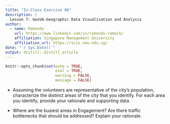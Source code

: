 ```yaml
---
title: "In-Class Exercise 06"
description: |
  Lesson 7: GeoVA-Geographic Data Visualisation and Analysis
author:
  - name: Rakendu 
    url: https://www.linkedin.com/in/rakendu-ramesh/
    affiliation: Singapore Management University
    affiliation_url: https://scis.smu.edu.sg/
date: "`r Sys.Date()`"
output: distill::distill_article
---
```


```r
knitr::opts_chunk$set(echo = TRUE,
                      eval = TRUE,
                      warning = FALSE,
                      message = FALSE)
```



* Assuming the volunteers are representative of the city’s population, characterize the distinct areas of the city that you identify. For each area you identify, provide your rationale and supporting data.


* Where are the busiest areas in Engagement? Are there traffic bottlenecks that should be addressed? Explain your rationale.








